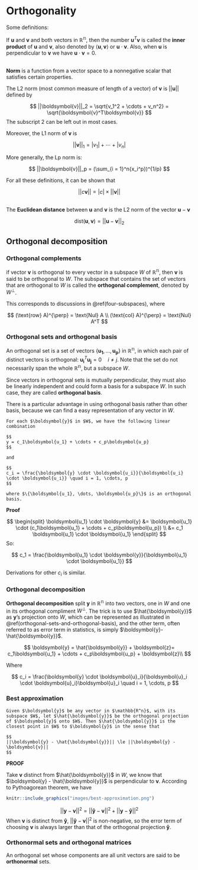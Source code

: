 
# Orthogonality 

Some definitions:  

If $\boldsymbol{u}$ and $\boldsymbol{v}$ and both vectors in $\mathbb{\mathbb{R^n}}$, then the number $\boldsymbol{u}^T\boldsymbol{v}$ is called the **inner product** of $\boldsymbol{u}$ and $\boldsymbol{v}$, also denoted by $\langle\boldsymbol{u}, \boldsymbol{v}\rangle$ or $\boldsymbol{u} \cdot \boldsymbol{v}$.  Also, when $\boldsymbol{u}$ is perpendicular to $\boldsymbol{v}$ we have $\boldsymbol{u} \cdot \boldsymbol{v} = 0$.

<br>
**Norm** is a function from a vector space to a nonnegative scalar that satisfies certain properties. 

The L2 norm (most common measure of length of a vector) of $\boldsymbol{v}$ is  $||\boldsymbol{u}||$ defined by 

$$
||\boldsymbol{v}||_2 = \sqrt{v_1^2 + \cdots + v_n^2} = \sqrt{\boldsymbol{v}^T\boldsymbol{v}}
$$
The subscript $2$ can be left out in most cases. 

Moreover, the L1 norm of $\boldsymbol{v}$ is 

$$
||\boldsymbol{v}||_1 = |v_1| + \cdots + |v_n|
$$

More generally, the Lp norm is: 

$$
||\boldsymbol{v}||_p = (\sum_{i = 1}^n{x_i^p})^{1/p}
$$

For all these definitions, it can be shown that 

$$
||c\boldsymbol{v}|| = |c| \times ||\boldsymbol{v}||
$$

<br>
The **Euclidean distance** between $\boldsymbol{u}$ and $\boldsymbol{v}$ is the L2 norm of the vector $\boldsymbol{u} - \boldsymbol{v}$  

$$
\text{dist}(\boldsymbol{u}, \boldsymbol{v}) = ||\boldsymbol{u} - \boldsymbol{v}||_2
$$

## Orthogonal decomposition 


### Orthogonal complements

if vector $\boldsymbol{v}$ is orthogonal to every vector in a subspace $W$ of $\mathbb{R^n}$, then $\boldsymbol{v}$ is said to be orthogonal to $W$. The subspace that contains the set of vectors that are orthogonal to $W$ is called the **orthogonal complement**, denoted by $W^{\perp}$. 

This corresponds to discussions in \@ref(four-subspaces), where 

$$
(\text{row} A)^{\perp} = \text{Nul} A \\
(\text{col} A)^{\perp} = \text{Nul} A^T
$$

### Orthogonal sets and orthogonal basis

An orthogonal set is a set of vectors 
$\{\boldsymbol{u_1}, \dots, \boldsymbol{u_p}\}$ in $\mathbb{R^n}$, in which each pair of distinct vectors is orthogonal: $\boldsymbol{u_i}^{T} \boldsymbol{u_j} = 0 \quad i\not = j$. Note that the set do not necessarily span the whole $\mathbb{R^n}$, but a subspace $W$. 

Since vectors in orthogonal sets is mutually perpendicular, they must also be linearly independent and could form a basis for a subspace $W$. In such case, they are called **orthogonal basis**.  

There is a particular advantage in using orthogonal basis rather than other basis, because we can find a easy representation of any vector in $W$.  

```theorem
For each $\boldsymbol{y}$ in $W$, we have the following linear combination

$$
y = c_1\boldsymbol{u_1} + \cdots + c_p\boldsymbol{u_p}
$$
  
and 

$$
c_i = \frac{\boldsymbol{y} \cdot \boldsymbol{u_i}}{\boldsymbol{u_i} \cdot \boldsymbol{u_i}} \quad i = 1, \cdots, p
$$
  
where $\{\boldsymbol{u_1}, \dots, \boldsymbol{u_p}\}$ is an orthogonal basis. 
```

**Proof**

$$
\begin{split}
\boldsymbol{u_1} \cdot \boldsymbol{y} &= \boldsymbol{u_1} \cdot (c_1\boldsymbol{u_1} + \cdots + c_p\boldsymbol{u_p}) \\
  &= c_1 \boldsymbol{u_1} \cdot \boldsymbol{u_1}
\end{split}
$$
So: 

$$
c_1 = \frac{\boldsymbol{u_1} \cdot \boldsymbol{y}}{\boldsymbol{u_1} \cdot \boldsymbol{u_1}}
$$

Derivations for other $c_i$ is similar. 



### Orthogonal decomposition

**Orthogonal decomposition** split $\boldsymbol{y}$ in $\mathbb{R^n}$ into two vectors, one in $W$ and one in its orthogonal compliment $W^{\perp}$. The trick is to use $\hat{\boldsymbol{y}}$ as $\boldsymbol{y}$'s projection onto $W$, which can be represented as illustrated in \@ref(orthogonal-sets-and-orthogonal-basis), and the other term, often referred to as error term in statistics, is simply $\boldsymbol{y}- \hat{\boldsymbol{y}}$. 

$$
\boldsymbol{y} = \hat{\boldsymbol{y}} + \boldsymbol{z}= c_1\boldsymbol{u_1} + \cdots + c_p\boldsymbol{u_p} + \boldsymbol{z}\\ 
$$

Where 

$$
c_i = \frac{\boldsymbol{y} \cdot \boldsymbol{u}_i}{\boldsymbol{u}_i \cdot \boldsymbol{u}_i}\boldsymbol{u}_i \quad i = 1, \cdots, p 
$$

### Best approximation 

```theorem
Given $\boldsymbol{y}$ be any vector in $\mathbb{R^n}$, with its subspace $W$, let $\hat{\boldsymbol{y}}$ be the orthogonal projection of $\boldsymbol{y}$ onto $W$. Then $\hat{\boldsymbol{y}}$ is the closest point in $W$ to $\boldsymbol{y}$ in the sense that 

$$
||\boldsymbol{y} - \hat{\boldsymbol{y}}|| \le ||\boldsymbol{y} - \boldsymbol{v}||
$$
```

**PROOF**

Take $\boldsymbol{v}$ distinct from $\hat{\boldsymbol{y}}$ in $W$, we know that $\boldsymbol{y} - \hat{\boldsymbol{y}}$ is perpendicular to $\boldsymbol{v}$. According to Pythoagorean theorem, we have

```r
knitr::include_graphics("images/best-approximation.png")
```

$$
||\boldsymbol{y}-  \boldsymbol{v}||^2 = ||\boldsymbol{\hat{y}} - \boldsymbol{v}||^2 + ||\boldsymbol{y} -\boldsymbol{\hat{y}}||^2 
$$
When $\boldsymbol{v}$ is distinct from $\boldsymbol{\hat{y}}$, $||\boldsymbol{\hat{y}} - \boldsymbol{v}||^2$ is non-negative, so the error term of choosing $\boldsymbol{v}$ is always larger than that of the orthogonal projection $\boldsymbol{\hat{y}}$.

### Orthonormal sets and orthogonal matrices

An orthogonal set whose components are all unit vectors are said to be **orthonormal** sets. 